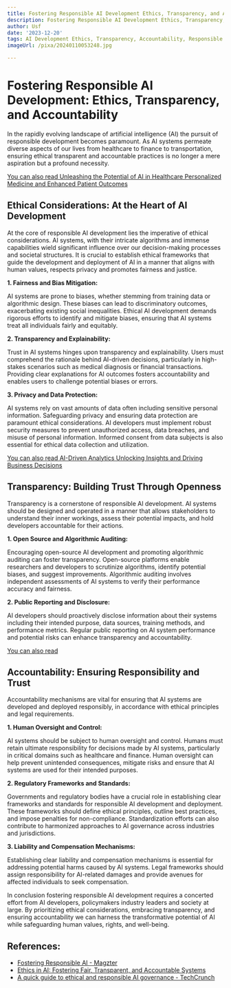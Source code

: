 ```yaml
---
title: Fostering Responsible AI Development Ethics, Transparency, and Accountability
description: Fostering Responsible AI Development Ethics, Transparency, and Accountability
author: Usf
date: '2023-12-20'
tags: AI Development Ethics, Transparency, Accountability, Responsible AI
imageUrl: /pixa/20240110053248.jpg

---
```

# Fostering Responsible AI Development: Ethics, Transparency, and Accountability

In the rapidly evolving landscape of artificial intelligence (AI) the pursuit of responsible development becomes paramount. As AI  systems permeate diverse aspects of our  lives from healthcare to  finance to transportation, ensuring ethical transparent and accountable practices is no longer  a mere aspiration but a profound necessity.

[You can also read Unleashing the  Potential of  AI in Healthcare Personalized Medicine and Enhanced Patient Outcomes](Unleashing%20the%20Potential%20of%20AI%20in%20Healthcare%20Personalized%20Medicine%20and%20Enhanced%20Patient%20Outcomes)


## Ethical  Considerations: At the  Heart of AI Development

At  the core of responsible AI development lies the  imperative of ethical considerations. AI systems, with their intricate algorithms and immense  capabilities wield significant influence over our  decision-making processes and societal structures. It is crucial to  establish  ethical frameworks that guide the development and deployment  of AI in a manner that aligns with human values, respects privacy and promotes fairness and justice.

**1. Fairness  and Bias  Mitigation:**

AI systems are prone to biases,  whether  stemming from training data or  algorithmic design. These  biases can lead to discriminatory outcomes, exacerbating existing social  inequalities. Ethical AI development demands rigorous efforts to  identify and mitigate biases, ensuring that AI systems treat all individuals fairly and equitably.

**2. Transparency and Explainability:**

Trust in AI systems hinges upon transparency and explainability. Users must comprehend the rationale behind AI-driven decisions, particularly in high-stakes scenarios such as  medical diagnosis or financial transactions. Providing clear explanations for AI outcomes fosters accountability and enables users  to challenge potential biases or  errors.

**3. Privacy and Data Protection:**

AI systems  rely on vast amounts of data often including  sensitive personal  information. Safeguarding privacy and ensuring data protection are paramount ethical  considerations. AI developers must implement robust security measures to prevent unauthorized access, data  breaches, and misuse of personal information. Informed consent from  data subjects is also essential for ethical data collection and utilization.

[You can also read AI-Driven  Analytics  Unlocking Insights and Driving Business  Decisions](AI-Driven%20Analytics%20Unlocking%20Insights%20and%20Driving%20Business%20Decisions)


## Transparency: Building Trust Through Openness

Transparency is a cornerstone of responsible AI  development. AI systems should be designed and operated in a manner that allows stakeholders  to understand their inner workings, assess their  potential impacts,  and hold developers accountable for their actions.

**1. Open Source and Algorithmic Auditing:**

Encouraging open-source AI development and promoting algorithmic auditing can foster transparency. Open-source platforms enable researchers and  developers  to scrutinize algorithms, identify potential biases, and suggest improvements. Algorithmic auditing involves independent assessments of AI  systems to verify their performance accuracy and fairness.

**2. Public Reporting  and Disclosure:**

AI developers should proactively disclose information about  their systems including their intended purpose, data sources, training methods, and performance metrics. Regular public reporting on AI system performance and potential risks can enhance transparency and accountability.

[You can also read  ]()


## Accountability: Ensuring Responsibility and Trust

Accountability mechanisms are vital for ensuring that AI systems  are developed and deployed responsibly, in accordance with ethical principles and legal requirements.

**1. Human Oversight and Control:**

AI systems should be subject to human oversight and control. Humans must retain ultimate responsibility for decisions made by  AI systems, particularly in critical domains such as healthcare and finance. Human oversight can help  prevent unintended consequences, mitigate  risks and ensure that AI systems are used for their intended purposes.

**2.  Regulatory Frameworks and Standards:**

Governments and regulatory bodies have a crucial role in establishing  clear frameworks and standards for responsible AI development and deployment. These frameworks should define ethical principles, outline best practices, and impose penalties for non-compliance. Standardization efforts can also contribute to harmonized approaches to AI governance across  industries  and  jurisdictions.

**3. Liability and Compensation Mechanisms:**

Establishing clear liability and compensation mechanisms is essential for addressing potential harms caused by AI systems.  Legal  frameworks should assign responsibility for  AI-related  damages and provide avenues for affected individuals to seek compensation.

In conclusion fostering  responsible AI development requires a concerted  effort from AI developers, policymakers industry leaders and society at large. By prioritizing ethical  considerations, embracing transparency,  and ensuring accountability  we  can harness the transformative potential of AI while safeguarding human values, rights, and well-being.

## References:
- [Fostering Responsible AI - Magzter](https://www.magzter.com/stories/Technology/PCQuest/Fostering-Responsible-AI)
- [Ethics in AI: Fostering Fair, Transparent, and Accountable Systems](https://ai.plainenglish.io/ethics-in-ai-fostering-fair-transparent-and-accountable-systems-8c03c31a2fc4)
- [A quick guide to ethical and responsible AI governance - TechCrunch](https://techcrunch.com/2023/12/18/a-quick-guide-to-ethical-and-responsible-ai-governance/)
